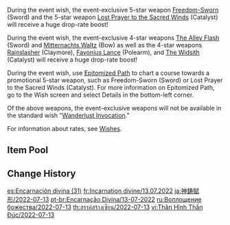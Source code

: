 {{Wish
|name              = Epitome Invocation 2022-07-13
|image             = Epitome Invocation 2022-07-13.png
|type              = Weapon Event
|duration          = event
|time_start        = 2022-07-13 11:00:00
|time_start_offset = GMT+8
|time_end          = 2022-08-02 17:59:59
|link              = https://genshin.hoyoverse.com/en/news/detail/22084
|preceding         = Epitome Invocation/2022-06-21
|alongside         = Leaves in the Wind/2022-07-13
|alongside2        = Sparkling Steps/2022-07-13
|succeeding        = Epitome Invocation/2022-08-02
}}
During the event wish, the event-exclusive 5-star weapon [[Freedom-Sworn]] (Sword) and the 5-star weapon [[Lost Prayer to the Sacred Winds]] (Catalyst) will receive a huge drop-rate boost!

During the event wish, the event-exclusive 4-star weapons [[The Alley Flash]] (Sword) and [[Mitternachts Waltz]] (Bow) as well as the 4-star weapons [[Rainslasher]] (Claymore), [[Favonius Lance]] (Polearm), and [[The Widsith]] (Catalyst) will receive a huge drop-rate boost!

During the event wish, use [[Epitomized Path]] to chart a course towards a promotional 5-star weapon, such as Freedom-Sworn (Sword) or Lost Prayer to the Sacred Winds (Catalyst). For more information on Epitomized Path, go to the Wish screen and select Details in the bottom-left corner.

Of the above weapons, the event-exclusive weapons will not be available in the standard wish "[[Wanderlust Invocation]]."

For information about rates, see [[Wishes]].

==Item Pool==
{{Wish Pool
|^Freedom-Sworn
|^Lost Prayer to the Sacred Winds
|^The Alley Flash
|^Mitternachts Waltz
|^Rainslasher
|^Favonius Lance
|^The Widsith
|Amos' Bow
|Aquila Favonia
|Primordial Jade Winged-Spear
|Skyward Atlas
|Skyward Blade
|Skyward Harp
|Skyward Pride
|Skyward Spine
|Wolf's Gravestone
|Barbara
|Beidou
|Bennett
|Chongyun
|Diona
|Fischl
|Gorou
|Kujou Sara
|Kuki Shinobu
|Ningguang
|Noelle
|Razor
|Rosaria
|Sayu
|Sucrose
|Thoma
|Xiangling
|Xingqiu
|Xinyan
|Yanfei
|Yun Jin
|Dragon's Bane
|Eye of Perception
|Favonius Codex
|Favonius Greatsword
|Favonius Sword
|Favonius Warbow
|Lion's Roar
|Rust
|Sacrificial Bow
|Sacrificial Fragments
|Sacrificial Greatsword
|Sacrificial Sword
|The Bell
|The Flute
|The Stringless
|Black Tassel
|Bloodtainted Greatsword
|Cool Steel
|Debate Club
|Emerald Orb
|Ferrous Shadow
|Harbinger of Dawn
|Magic Guide
|Raven Bow
|Sharpshooter's Oath
|Skyrider Sword
|Slingshot
|Thrilling Tales of Dragon Slayers
}}

==Change History==
{{Change History|2.8}}

[[es:Encarnación divina (31)]]
[[fr:Incarnation divine/13.07.2022]]
[[ja:神鋳賦形/2022-07-13]]
[[pt-br:Encarnação Divina/13-07-2022]]
[[ru:Воплощение божества/2022-07-13]]
[[th:สรรค์สร้างเซียน/2022-07-13]]
[[vi:Thân Hình Thần Đúc/2022-07-13]]